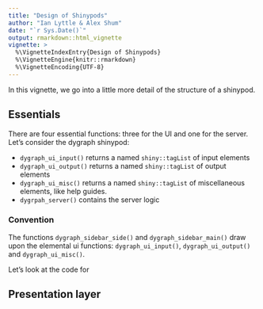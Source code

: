 ```yaml
---
title: "Design of Shinypods"
author: "Ian Lyttle & Alex Shum"
date: "`r Sys.Date()`"
output: rmarkdown::html_vignette
vignette: >
  %\VignetteIndexEntry{Design of Shinypods}
  %\VignetteEngine{knitr::rmarkdown}
  %\VignetteEncoding{UTF-8}
---
```


In this vignette, we go into a little more detail of the structure of a shinypod.

## Essentials

There are four essential functions: three for the UI and one for the server. Let's consider the dygraph shinypod:

- `dygraph_ui_input()` returns a named `shiny::tagList` of input elements
- `dygraph_ui_output()` returns a named `shiny::tagList` of output elements
- `dygraph_ui_misc()` returns a named `shiny::tagList` of miscellaneous elements, like help guides.
- `dygrpah_server()` contains the server logic

### Convention

The functions `dygraph_sidebar_side()` and `dygraph_sidebar_main()` draw upon the elemental ui functions: `dygraph_ui_input()`, `dygraph_ui_output()` and `dygraph_ui_misc()`.

Let's look at the code for 


## Presentation layer



